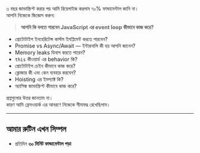 ৩ বছর জাভাস্ক্রিপ্ট করার পর আমি রিয়েলাইজ করলাম ৭০% ফান্ডামেন্টাল জানি না।  
আপনি নিজেকে জিজ্ঞেস করুন:

> **আপনি কি বলতে পারবেন JavaScript এর event loop কীভাবে কাজ করে?**

- প্রোটোটাইপ ইনহেরিটেন্স কাস্টম ইমপ্লিমেন্ট করতে পারবেন?
- Promise vs Async/Await — ইন্টারনালি কী হয় আপনি জানেন?
- Memory leaks ডিবাগ করতে পারেন?
- `this` কীওয়ার্ড এর behavior কি?
- প্রোটোটাইপ চেইন কীভাবে কাজ করে?
- ক্লোজার কী এবং কেন ব্যবহার করবেন?
- Hoisting এর ইমপ্যাক্ট কি?
- অ্যাসিঙ্ক জাভাস্ক্রিপ্ট কীভাবে কাজ করে?

প্রশ্নগুলোর উত্তর জানতাম না।  
কারণ আমি ফ্রেমওয়ার্ক এর আবরণে নিজেকে সীমাবদ্ধ রেখেছিলাম।

---

## আমার রুটিন এখন সিম্পল

- প্রতিদিন **৩০ মিনিট ফান্ডামেন্টাল পড়া**

<Donate />
<GiscusComments
  repo="codedbyMojnu/react-bangla-tutorial"
  repoId="R_kgDOLDE87Q"
  category="General"
  categoryId="DIC_kwDOLDE87c4CtCIY"
  mapping="pathname"
  inputPosition="top"
  theme="preferred_color_scheme"
  lang="en"
/>
